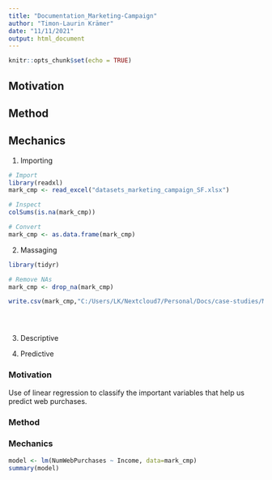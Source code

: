 ```yaml
---
title: "Documentation_Marketing-Campaign"
author: "Timon-Laurin Krämer"
date: "11/11/2021"
output: html_document
---
```


```r
knitr::opts_chunk$set(echo = TRUE)
```

## Motivation

## Method

## Mechanics

1. Importing

```r
# Import
library(readxl)
mark_cmp <- read_excel("datasets_marketing_campaign_SF.xlsx")

# Inspect
colSums(is.na(mark_cmp))

# Convert 
mark_cmp <- as.data.frame(mark_cmp)

```
2. Massaging

```r
library(tidyr)

# Remove NAs
mark_cmp <- drop_na(mark_cmp)

write.csv(mark_cmp,"C:/Users/LK/Nextcloud7/Personal/Docs/case-studies/Marketing Campaign/data.csv", row.names = FALSE)





```

3. Descriptive

4. Predictive

### Motivation
Use of linear regression to classify the important variables that help us predict web purchases. 

### Method

### Mechanics

```r

model <- lm(NumWebPurchases ~ Income, data=mark_cmp)
summary(model)

```


